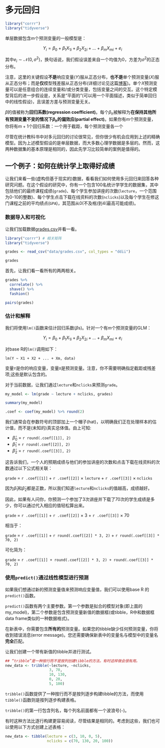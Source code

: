 # 多元回归

```r
library("corrr") 
library("tidyverse")
```

单层数据包含$m$个预测变量的一般模型是：

$$
Y_i = \beta_0 + \beta_1 X_{1i} + \beta_2 X_{2i} + \ldots + \beta_m X_{mi} + e_i
$$

其中$e_i \sim \mathcal{N}\left(0, \sigma^2\right)$，换句话说，我们假设误差来自一个均值为0，方差为$\sigma^2$的正态分布。

注意，这里的关键假设**不是**响应变量($Y$)服从正态分布，**也不是**单个预测变量($X$)服从正态分布；而是**仅**模型残差服从正态分布(详细讨论见这篇[博客](https://datahowler.wordpress.com/2018/08/04/checking-model-assumptions-look-at-the-residuals-not-the-raw-data/))。单个$X$预测变量可以是任意组合的连续变量和/或分类变量，包括变量之间的交互。这个特定模型背后的进一步假设是，关系是“平面的”(可以用一个平面描述，类似于简单回归中的线性假设)，且误差方差与预测变量无关。

$\beta$的值被称为**回归系数(regression coefficient)**。每个$\beta_h$被解释为**在保持其他所有预测变量不变的情况下$\beta_h$的偏效应(partial effect)**。如果你有$m$个预测变量，你将有$m+1$个回归系数：一个用于截距，每个预测变量各一个

尽管在统计教科书中对多元回归的讨论很常见，但你很少有机会应用到上述的精确模型。因为上述模型假设的是单层数据，而大多数心理学数据是多层的。然而，这两种数据集的基本原理是相同的，因此先学习比较简单的案例是值得的。

## 一个例子：如何在统计学上取得好成绩

让我们来看一些(虚构但基于现实的)数据，看看我们如何使用多元回归来回答各种研究问题。在这个假设的研究中，你有一个包含100名统计学学生的数据集，其中包括他们的最终课程成绩(`grade`)、每个学生参加讲座的次数(`lecture`，一个范围为0-10的整数)、每个学生点击下载在线资料的次数(`nclicks`)以及每个学生在修这门课程之前的平均绩点(`GPA`)，其范围从0(不及格)到4(最高可能成绩)。

### 数据导入和可视化

让我们加载数据[grades.csv](https://raw.githubusercontent.com/PsyTeachR/stat-models-v1/master/data/grades.csv){target="_download"}并看一看。

```r
library("corrr") # 相关矩阵
library("tidyverse")

grades <- read_csv("data/grades.csv", col_types = "ddii")

grades
```

首先，让我们看一看所有的两两相关。

```r
grades %>%
  correlate() %>%
  shave() %>%
  fashion()
```

```r
pairs(grades)
```

### 估计和解释

我们将使用`lm()`函数来估计回归系数($\beta$s)。针对一个有$m$个预测变量的GLM：

$$
Y_i = \beta_0 + \beta_1 X_{1i} + \beta_2 X_{2i} + \ldots + \beta_m X_{mi} + e_i
$$

对base R的`lm()`调用如下：

`lm(Y ~ X1 + X2 + ... + Xm, data)`

变量`Y`是你的响应变量，变量`X`是预测变量。注意，你不需要明确指定截距或残差项;这些是默认包含的。

对于当前数据，让我们通过`lecture`和`nclicks`来预测`grade`。

```r
my_model <- lm(grade ~ lecture + nclicks, grades)

summary(my_model)
```

```r
.coef <- coef(my_model) %>% round(2)
```

我们通常会在参数符号的顶部加上一个帽子(hat)，以明确我们正在处理样本的估计值，而不是(未知的)真实总体值。由上可知:

* $\hat{\beta}_0$ = `r round(.coef[[1]], 2)`
* $\hat{\beta}_1$ = `r round(.coef[[2]], 2)`
* $\hat{\beta}_2$ = `r round(.coef[[3]], 2)`

这告诉我们，一个人的预期成绩与他们的参加讲座的次数和点击下载在线资料的次数通过以下公式相关联：

`grade` = `r .coef[[1]]` + `r .coef[[2]]` $\times$ `lecture` + `r .coef[[3]]` $\times$ `nclicks`

因为$\hat{\beta}_1$和$\hat{\beta}_2$都是正数，所以我们知道`lecture`和`nclicks`的值越高，成绩越好。

因此，如果有人问你，你预测一个参加了3次讲座并下载了70次的学生成绩是多少，你可以通过代入相应的值轻松算出来。

`grade` = `r .coef[[1]]` + `r .coef[[2]]` $\times$ 3 + `r .coef[[3]]` $\times$ 70

相当于：

`grade` = `r .coef[[1]]` + `r round(.coef[[2]] * 3, 2)` + `r round(.coef[[3]] * 70, 2)`

可化简为：

`grade` = `r .coef[[1]] + round(.coef[[2]] * 3, 2) + round(.coef[[3]] * 70, 2)`

### 使用`predict()`通过线性模型进行预测

如果我们想通过新的预测变量值来预测响应变量值，我们可以使用base R 的`predict()`函数。

`predict()`函数有两个主要参数。第一个参数是拟合的模型对象(即上面的my_model)，第二个参数是包含预测变量新值的数据框(或tibble，R中和数据框data frame类似的一种数据格式)。

<div class = "yellowbox">

在新表中，你需要包含**所有的**预测变量。如果您的tibble缺少任何预测变量，你将收到错误消息(error message)。您还需要确保新表中的变量名与模型中的变量名**完全**匹配。

</div>

让我们创建一个带有新值的tibble并进行测试。

```r
## “tribble”是一种按行而不是按列创建tibble的方法。有时这样做会很有用。
new_data <- tribble(~lecture, ~nclicks,
                    3, 70,
                    10, 130,
                    0, 20,
                    5, 100)
```

<div class = "bluebox">

`tribble()`函数提供了一种按行而不是按列逐步构建tibble的方法，而使用`tibble()`函数则是按列逐步构建表格。

`tribble()`的第一行包含列名，每个列名前面都有一个波浪号(`~`)。

有时这种方法比逐行构建更容易阅读，尽管结果是相同的。考虑到这些，我们也可以使用以下方式创建上述表格：

```r
new_data <- tibble(lecture = c(3, 10, 0, 5),
                   nclicks = c(70, 130, 20, 100))
```

</div>